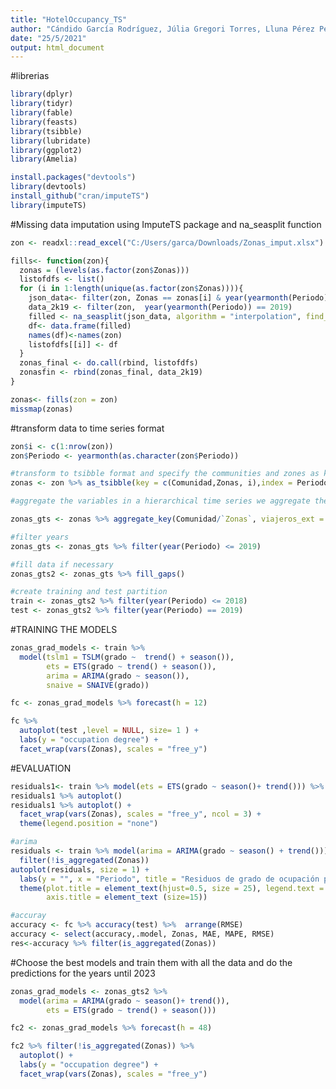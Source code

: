 ---
title: "HotelOccupancy_TS"
author: "Cándido García Rodríguez, Júlia Gregori Torres, Lluna Pérez Pérez, Andrea García Pastor, Clara Salelles Román, Arturo Serrano Moliner"
date: "25/5/2021"
output: html_document
---
#librerias
```{r}
library(dplyr)
library(tidyr)
library(fable)
library(feasts)
library(tsibble)
library(lubridate)
library(ggplot2)
library(Amelia)

install.packages("devtools")
library(devtools)
install_github("cran/imputeTS")
library(imputeTS)
```

#Missing data imputation using ImputeTS package and na_seasplit function
```{r}
zon <- readxl::read_excel("C:/Users/garca/Downloads/Zonas_imput.xlsx")

fills<- function(zon){
  zonas = (levels(as.factor(zon$Zonas)))
  listofdfs <- list() 
  for (i in 1:length(unique(as.factor(zon$Zonas)))){ 
    json_data<- filter(zon, Zonas == zonas[i] & year(yearmonth(Periodo)) <= 2018)
    data_2k19 <- filter(zon,  year(yearmonth(Periodo)) == 2019)
    filled <- na_seasplit(json_data, algorithm = "interpolation", find_frequency=TRUE)
    df<- data.frame(filled)
    names(df)<-names(zon)
    listofdfs[[i]] <- df 
  }
  zonas_final <- do.call(rbind, listofdfs)
  zonasfin <- rbind(zonas_final, data_2k19)
}

zonas<- fills(zon = zon)
missmap(zonas)
```

#transform data to time series format
```{r}
zon$i <- c(1:nrow(zon))
zon$Periodo <- yearmonth(as.character(zon$Periodo))

#transform to tsibble format and specify the communities and zones as keys, and the time period as index
zonas <- zon %>% as_tsibble(key = c(Comunidad,Zonas, i),index = Periodo, .drop = TRUE) 

#aggregate the variables in a hierarchical time series we aggregate the values as sums or means depending if a variable is an integer number such as number of establishment or number of tourists, or a percentage, such as occupation degree

zonas_gts <- zonas %>% aggregate_key(Comunidad/`Zonas`, viajeros_ext = sum(Viajeros_ext), viajeros_esp = sum(Viajeros_esp), viajeros = sum(Viajeros_ext) + sum(Viajeros_esp), est_med = mean(est_med), grado = mean(Grado_ocup_plazas), establ = sum(Num_establecimientos_abiertos), pernoct_ext = sum(Pernoctaciones_ext))

#filter years
zonas_gts <- zonas_gts %>% filter(year(Periodo) <= 2019)

#fill data if necessary
zonas_gts2 <- zonas_gts %>% fill_gaps()

#create training and test partition
train <- zonas_gts2 %>% filter(year(Periodo) <= 2018)
test <- zonas_gts2 %>% filter(year(Periodo) == 2019)
```

#TRAINING THE MODELS
```{r}
zonas_grad_models <- train %>%
  model(tslm1 = TSLM(grado ~  trend() + season()),
        ets = ETS(grado ~ trend() + season()),
        arima = ARIMA(grado ~ season()),
        snaive = SNAIVE(grado))

fc <- zonas_grad_models %>% forecast(h = 12)

fc %>%
  autoplot(test ,level = NULL, size= 1 ) +
  labs(y = "occupation degree") +
  facet_wrap(vars(Zonas), scales = "free_y")
```

#EVALUATION
```{r}
residuals1<- train %>% model(ets = ETS(grado ~ season()+ trend())) %>% residuals()
residuals1 %>% autoplot()
residuals1 %>% autoplot() +
  facet_wrap(vars(Zonas), scales = "free_y", ncol = 3) +
  theme(legend.position = "none")

#arima
residuals <- train %>% model(arima = ARIMA(grado ~ season() + trend())) %>% residuals() %>% 
  filter(!is_aggregated(Zonas))
autoplot(residuals, size = 1) +
  labs(y = "", x = "Periodo", title = "Residuos de grado de ocupación por Zona por Periodo (ARIMA)")+
  theme(plot.title = element_text(hjust=0.5, size = 25), legend.text = element_text(size =10), 
        axis.title = element_text (size=15))

#accuray
accuracy <- fc %>% accuracy(test) %>%  arrange(RMSE)
accuracy <- select(accuracy,.model, Zonas, MAE, MAPE, RMSE)
res<-accuracy %>% filter(is_aggregated(Zonas))
```

#Choose the best models and train them with all the data and do the predictions for the years until 2023
```{r}
zonas_grad_models <- zonas_gts2 %>%
  model(arima = ARIMA(grado ~ season()+ trend()),
        ets = ETS(grado ~ trend() + season()))

fc2 <- zonas_grad_models %>% forecast(h = 48)

fc2 %>% filter(!is_aggregated(Zonas)) %>%
  autoplot() +
  labs(y = "occupation degree") +
  facet_wrap(vars(Zonas), scales = "free_y") 
```
